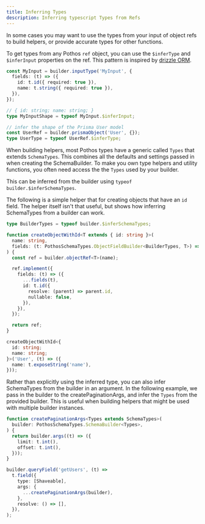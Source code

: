 ```yaml
---
title: Inferring Types
description: Inferring typescript Types from Refs
---
```


In some cases you may want to use the types from your input of object refs to build helpers, or
provide accurate types for other functions.

To get types from any Pothos `ref` object, you can use the `$inferType` and `$inferInput` properties
on the ref. This pattern is inspired by [drizzle ORM](https://orm.drizzle.team/).

```ts
const MyInput = builder.inputType('MyInput', {
  fields: (t) => ({
    id: t.id({ required: true }),
    name: t.string({ required: true }),
  }),
});

// { id: string; name: string; }
type MyInputShape = typeof MyInput.$inferInput;

// infer the shape of the Prisma User model
const UserRef = builder.prismaObject('User', {});
type UserType = typeof UserRef.$inferType;
```

When building helpers, most Pothos types have a generic called `Types` that extends `SchemaTypes`.
This combines all the defaults and settings passed in when creating the SchemaBuilder. To make you
own type helpers and utility functions, you often need access the the `Types` used by your builder.

This can be inferred from the builder using `typeof builder.$inferSchemaTypes`.

The following is a simple helper that for creating objects that have an `id` field. The helper
itself isn't that useful, but shows how inferring SchemaTypes from a builder can work.

```ts
type BuilderTypes = typeof builder.$inferSchemaTypes;

function createObjectWithId<T extends { id: string }>(
  name: string,
  fields: (t: PothosSchemaTypes.ObjectFieldBuilder<BuilderTypes, T>) => FieldMap,
) {
  const ref = builder.objectRef<T>(name);

  ref.implement({
    fields: (t) => ({
      ...fields(t),
      id: t.id({
        resolve: (parent) => parent.id,
        nullable: false,
      }),
    }),
  });

  return ref;
}

createObjectWithId<{
  id: string;
  name: string;
}>('User', (t) => ({
  name: t.exposeString('name'),
}));
```

Rather than explicitly using the inferred type, you can also infer SchemaTypes from the builder in
an argument. In the following example, we pass in the builder to the createPaginationArgs, and infer
the `Types` from the provided builder. This is useful when building helpers that might be used with
multiple builder instances.

```ts
function createPaginationArgs<Types extends SchemaTypes>(
  builder: PothosSchemaTypes.SchemaBuilder<Types>,
) {
  return builder.args((t) => ({
    limit: t.int(),
    offset: t.int(),
  }));
}

builder.queryField('getUsers', (t) =>
  t.field({
    type: [Shaveable],
    args: {
      ...createPaginationArgs(builder),
    },
    resolve: () => [],
  }),
);
```
